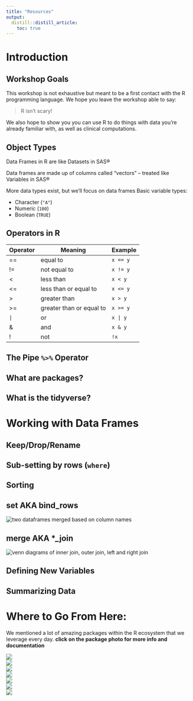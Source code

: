 ```yaml
---
title: "Resources"
output:
  distill::distill_article:
    toc: true
---
```


# Introduction

## Workshop Goals

This workshop is not exhaustive but meant to be a first contact with the R programming language. We hope you leave the workshop able to say:

> R isn't scary!

We also hope to show you you can use R to do things with data you're already familiar with, as well as clinical computations.

## Object Types

Data Frames in R are like Datasets in SAS®

Data frames are made up of columns called "vectors" – treated like Variables in SAS®



More data types exist, but we'll focus on data frames
Basic variable types:

- Character (`"A"`)
- Numeric (`100`)
- Boolean (`TRUE`)

## Operators in R

| Operator | Meaning | Example | 
| --- | --- | --- |
| == | equal to | `x == y` | 
| != | not equal to | `x != y` |
| < | less than | `x < y` | 
| <= | less than or equal to | `x <= y` |
| > | greater than | `x > y` |
| >= | greater than or equal to | `x >= y` |
| `|` | or | `x | y` |
| & | and | `x & y` |
| ! | not | `!x` | 


## The Pipe `%>%` Operator

## What are packages?

## What is the tidyverse?

# Working with Data Frames

## Keep/Drop/Rename

## Sub-setting by rows (`where`)

## Sorting

## set AKA bind_rows

<img alt="two dataframes merged based on column names" src="www/bind_rows.PNG"></img>

## merge AKA *_join

<img alt="venn diagrams of inner join, outer join, left and right join" src="www/join.PNG"></img>

## Defining New Variables

## Summarizing Data

# Where to Go From Here:

We mentioned a lot of amazing packages within the R ecosystem that we leverage every day. **click on the package photo for more info and documentation**

<div class="cards">

  <div class="card">
  <a href="https://www.tidyverse.org/">
  <img class="resource" src="www/tidyverse.png"></img>
  </a>
  </div>
  
  <div class="card">
  <a href="https://atorus-research.github.io/Tplyr/">
  <img class="resource" src="www/tplyr.png"></img>
  </a>
  </div>
  
  <div class="card">
  <a href="https://ggplot2.tidyverse.org/">
  <img class="resource" src="www/ggplot2.png"></img>
  </a>
  </div>
  
  <div class="card">
  <a href="https://atorus-research.github.io/xportr/">
  <img class="resource" src="www/xportr.png"></img>
  </a>
  </div>
  
  <div class="card">
  <a href="https://stringr.tidyverse.org/">
  <img class="resource" src="www/stringr.png">
  </img>
  </a>
  </div>
  
  <div class="card">
  <a href="https://lubridate.tidyverse.org/">
  <img class="resource" src="www/lubridate.png"></img>
  </a>
  </div>
  
  <div class="card">
  <a href="https://clock.r-lib.org/">
  <img class="resource" src="www/clock.png"></img>
  </a>
  </div>
  

</div>